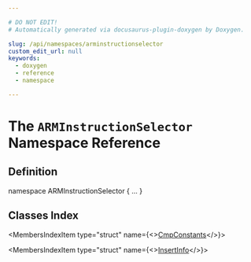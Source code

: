 ```yaml
---

# DO NOT EDIT!
# Automatically generated via docusaurus-plugin-doxygen by Doxygen.

slug: /api/namespaces/arminstructionselector
custom_edit_url: null
keywords:
  - doxygen
  - reference
  - namespace

---
```





# The `ARMInstructionSelector` Namespace Reference

<DoxygenPage pluginConfig={pluginConfig}>



## Definition

<CodeBlock>namespace ARMInstructionSelector &#123; ... &#125;</CodeBlock>

## Classes Index

<MembersIndex>

<MembersIndexItem
  type="struct"
  name={<><a href="/docs/api/structs/arminstructionselector/cmpconstants">CmpConstants</a></>}>
</MembersIndexItem>

<MembersIndexItem
  type="struct"
  name={<><a href="/docs/api/structs/arminstructionselector/insertinfo">InsertInfo</a></>}>
</MembersIndexItem>

</MembersIndex>


</DoxygenPage>
